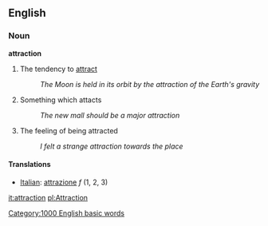 ==English==

===Noun===
'''attraction'''

# The tendency to [[attract]]
#: ''The Moon is held in its orbit by the attraction of the Earth's gravity''
# Something which attacts
#: ''The new mall should be a major attraction''
# The feeling of being attracted
#: ''I felt a strange attraction towards the place''


====Translations====

*[[Italian]]: [[attrazione]] ''f'' (1, 2, 3)

[[it:attraction]]
[[pl:Attraction]]
[[Category:1000 English basic words]]